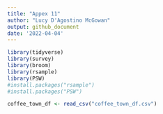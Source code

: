 ```yaml
---
title: "Appex 11"
author: "Lucy D'Agostino McGowan"
output: github_document
date: '2022-04-04'
---
```


```r
library(tidyverse)
library(survey)
library(broom)
library(rsample)
library(PSW)
#install.packages("rsample")
#install.packages("PSW")
```

```r
coffee_town_df <- read_csv("coffee_town_df.csv")
```
